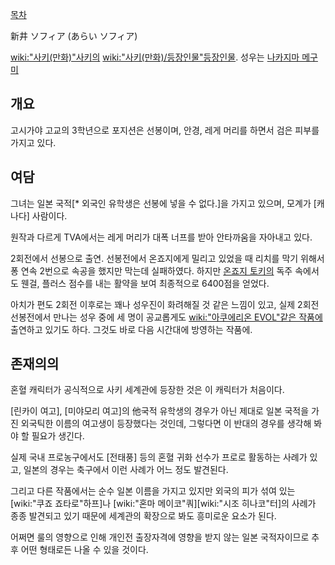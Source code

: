 [[목차]]

新井 ソフィア (あらい ソフィア)

[[wiki:"사키(만화)"사키]]의 [[wiki:"사키(만화)/등장인물"등장인물]]. 성우는 [[나카지마 메구미]]

== 개요 ==
고시가야 고교의 3학년으로 포지션은 선봉이며, 안경, 레게 머리를 하면서 검은 피부를 가지고 있다. 

== 여담 ==

그녀는 일본 국적[* 외국인 유학생은 선봉에 넣을 수 없다.]을 가지고 있으며, 모계가 [캐나다] 사람이다.

원작과 다르게 TVA에서는 레게 머리가 대폭 너프를 받아 안타까움을 자아내고 있다.

2회전에서 선봉으로 출연. 선봉전에서 온죠지에게 밀리고 있었을 때 리치를 막기 위해서 퐁 연속 2번으로 속공을 했지만 막는데 실패하였다. 하지만 [[온죠지 토키]]의 독주 속에서도 웬걸, 플러스 점수를 내는 활약을 보여 최종적으로 6400점을 얻었다.

아치가 편도 2회전 이후로는 꽤나 성우진이 화려해질 것 같은 느낌이 있고, 실제 2회전 선봉전에서 만나는 성우 중에 세 명이 공교롭게도 [[wiki:"아쿠에리온 EVOL"같은 작품]]에 출연하고 있기도 하다. 그것도 바로 다음 시간대에 방영하는 작품에.

== 존재의의 ==

혼혈 캐릭터가 공식적으로 사키 세계관에 등장한 것은 이 캐릭터가 처음이다.

[린카이 여고], [미야모리 여고]의 他국적 유학생의 경우가 아닌 제대로 일본 국적을 가진 외국틱한 이름의 여고생이 등장했다는 것인데, 그렇다면 이 반대의 경우를 생각해 봐야 할 필요가 생긴다.

실제 국내 프로농구에서도 [전태풍] 등의 혼혈 귀화 선수가 프로로 활동하는 사례가 있고, 일본의 경우는 축구에서 이런 사례가 어느 정도 발견된다.

그리고 다른 작품에서는 순수 일본 이름을 가지고 있지만 외국의 피가 섞여 있는 [wiki:"쿠죠 죠타로"하프]나 [wiki:"혼마 메이코"쿼][wiki:"시조 히나코"터]의 사례가 종종 발견되고 있기 때문에 세계관의 확장으로 봐도 흥미로운 요소가 된다.

어쩌면 룰의 영향으로 인해 개인전 출장자격에 영향을 받지 않는 일본 국적자이므로 추후 어떤 형태로든 나올 수 있을 것이다.
